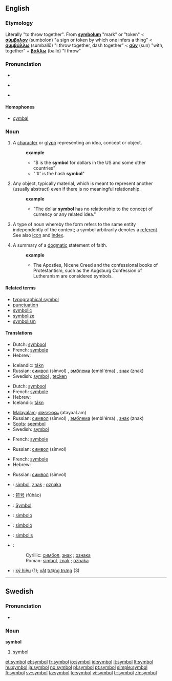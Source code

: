 {{also|Symbol}}
==English==
{{wikipedia|dab=Symbol (disambiguation)|mul=Symbol}}

===Etymology===
Literally "to throw together". From {{LL.}} '''[[symbolum]]''' "mark" or "token" < {{AGr.}} '''[[σύμβολον]]''' (sumbolon) "a sign or token by which one infers a thing" < '''[[συμβάλλω]]''' (sumballō) "I throw together, dash together" < '''[[σύν]]''' (sun) "with, together" + '''[[βάλλω]]''' (ballō) "I throw"

===Pronunciation===
* {{IPA|/sɪmbəɫ/}}
* {{a|US}} {{SAMPA|/sIm.bVl/}}
* {{audio|en-us-symbol.ogg|Audio (US)}}
*: {{rhymes|ɪmbəl}}

====Homophones====
* [[cymbal]]

===Noun===
{{en-noun}}

# A [[character]] or [[glyph]] representing an idea, concept or object.
#: '''example'''
#:* "$ is the '''symbol''' for dollars in the US and some other countries"
#:* "'#' is the hash '''symbol'''"
# Any object, typically material, which is meant to represent another (usually abstract) even if there is no meaningful relationship.
#: '''example'''
#:* "The dollar '''symbol''' has no relationship to the concept of currency or any related idea."
# {{linguistics}} A type of noun whereby the form refers to the same entity independently of the context; a symbol arbitrarily denotes a [[referent]]. See also [[icon]] and [[index]].
# A summary of a [[dogmatic]] statement of faith.
#: '''example'''
#:* The Apostles, Nicene Creed and the confessional books of Protestantism, such as the Augsburg Confession of Lutheranism are considered symbols.

====Related terms====
* [[typographical symbol]]
* [[punctuation]]
* [[symbolic]]
* [[symbolize]]
* [[symbolism]]

====Translations====
{{trans-top|character or glyph}}
* Dutch: [[symbool]]
* French: [[symbole]] {{m}}
* Hebrew: {{he-translation|סמל|sémel}} {{m}}
{{trans-mid}}
* Icelandic: [[tákn]] {{n}}
* Russian: [[символ]] (símvol) {{m}}, [[эмблема]] (embl'éma) {{f}}, [[знак]] (znak) {{m}}
* Swedish: [[symbol#Swedish|symbol]] {{c}}, [[tecken]] {{n}}
{{trans-bottom}}

{{trans-top|object meant to represent another}}
* Dutch: [[symbool]]
* French: [[symbole]] {{m}}
* Hebrew: {{he-translation|סמל|sémel}} {{m}}
* Icelandic: [[tákn]] {{n}}
{{trans-mid}}
* [[Malayalam]]: [[അടയാളം]] (atayaaLam)
* Russian: [[символ]] (símvol) {{m}}, [[эмблема]] (embl'éma) {{f}}, [[знак]] (znak) {{m}}
* [[Scots]]: [[seembol]]
* Swedish: [[symbol#Swedish|symbol]] {{c}}
{{trans-bottom}}

{{trans-top|type of noun}}
* French: [[symbole]] {{m}}
{{trans-mid}}
* Russian: [[символ]] (símvol) {{m}}
{{trans-bottom}}

{{trans-top|summary of a dogmatic statement of faith}}
* French: [[symbole]] {{m}}
* Hebrew: {{he-translation|סממן|samemán}} {{m}}
{{trans-mid}}
* Russian: [[символ]] (símvol) {{m}}
{{trans-bottom}}

{{checktrans-top}}
* {{ttbc|Bosnian}}: [[simbol]], [[znak]] {{m}}; [[oznaka]] {{f}}
* {{ttbc|Chinese}}: [[符号]] (fúhào)
* {{ttbc|German}}: [[Symbol]] {{n}}
* {{ttbc|Ido}}: [[simbolo]]
* {{ttbc|Italian}}: [[simbolo]] {{m}}
* {{ttbc|Lithuanian}}: [[simbolis]] {{m}}
* {{ttbc|Serbian}}:
*: Cyrillic: [[симбол]], [[знак]] {{m}}; [[ознака]] {{f}}
*: Roman: [[simbol]], [[znak]] {{m}}; [[oznaka]] {{f}}
* {{ttbc|Vietnamese}}: [[ký hiệu]] (1); [[vật]] [[tượng trưng]] (3)
{{trans-bottom}}

----

==Swedish==

===Pronunciation===
* {{audio|Sv-symbol.ogg|audio}}

===Noun===
{{sv-noun-reg-r-c|2=symbole}}
'''symbol'''

# [[symbol#English|symbol]]

[[Category:Symbols| ]]

[[et:symbol]]
[[el:symbol]]
[[fr:symbol]]
[[io:symbol]]
[[id:symbol]]
[[it:symbol]]
[[lt:symbol]]
[[hu:symbol]]
[[ja:symbol]]
[[no:symbol]]
[[pl:symbol]]
[[pt:symbol]]
[[simple:symbol]]
[[fi:symbol]]
[[sv:symbol]]
[[ta:symbol]]
[[te:symbol]]
[[vi:symbol]]
[[tr:symbol]]
[[zh:symbol]]